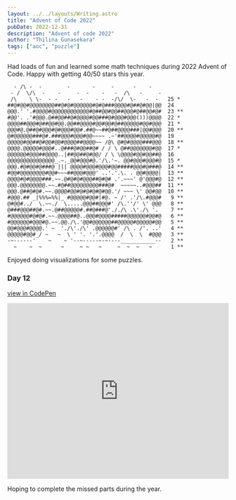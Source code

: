 ```yaml
---
layout: ../../layouts/Writing.astro
title: "Advent of Code 2022"
pubDate: 2022-12-31
description: "Advent of code 2022"
author: "Thilina Gunasekara"
tags: ["aoc", "puzzle"]
---
```


Had loads of fun and learned some math techniques during 2022 Advent of Code. Happy with getting 40/50 stars this year.

```
  - /\ -  -        -       -     -      -    -
 - /  \/\  -    -     -  -    -   -  /\   -     -
 /\    \ \-  - -   -   -    - -  -/\/  \-   -  -   25 *
##@#@@#@@@@@@@@##@#@#@@@@@@#@#@###@@@@#@##@#@@|@@  24
@@@.' '.#@@@@#@@@@@@@@@@@@#@##@@#@@##@@@#@##@@#@#  23 **
#@@'. .'#@@@.@##@@##@#@@@@#@@###@#@@@#@@@()))@@@@  22 *
@@@@##@@@#@##@@#@@.@@##@@@@#@@#@@#@##@@@@@#@@#@@@  21 *
@@@#@.@##@#@@@#@#@@@#@@#.##@~~##@##@@@@###|@@#@@@  20 **
@#@@@@@@###@#.###@@@#@@@#@@~~~~ .~'##@@@@#@@@@@#@  19
@@@@@#@@##@#@@#@@#@@@@##@@@@~~ /@\ @#@#@@@@###@@@  18 **
@@@@.@@@@@#@@@#..@###@#@@##@# / / \ @##@@@@@@@#@@  17 *
@@@@@@#@@@##@@@@..|##@@##@#@@/ / \ \@@@@#@@#@@##@  16
@@@@@@@@@@@@@@@_.~._@@#@@@#@.'/\.'~. @@#@@@#@@@#@  15 *
@@@.#@#@@#@###@ ||| @@@@#@@@#@@@#@@#####@@@#@###@  14 **
#@@#@@@@@@@@#@@#~~~##@@@#@@@' ..'.'.\. . @@#@@@@|  13 **
@@@@#@#@@@@###.~~.@#@#@#@@@##@#@# .'.~~~' @'@@@#@  12 **
@@@.@@@@@@@@.~~.#@##@@@@@@@@@###@#  ~~~~~..#@@@##  11 **
@@@.@##@#@#.~~.@@@@#@@#@#@#@#@#@@.'/ ~~~ \' @@#@@  10 **
#@@@.## _|%%%=%%|_ #@@@@@#@@#|#@. ~ /' .'/\.#@@@#   9 **
@#@@#../  \.~~./  \.....@@@##@@@#' /\.''/' \' @@@   8 **
@###@@@##@#.~~.@##@@@@@#.##@###@'././\ .\'./\ '.    7 **
#@@@@@@#@#@#.~~.@@@@##@..@@@#@@@@#####@@@@@@#@@#@   6 **
#@@@@@@#@@@#@.~~.@@./\.'@@#@@@@@@##@@@@@#@@@@@#@@   5 **
@@#@@@#@@@@.' ~  './\'./\' .@@@@@@#' /\ . /'. ..'   4 **
@@@@@#@@#_/ ~   ~  \ ' '. '.'.@@@@  /  \  \  #@@@   3 **
-~------'    ~    ~ '--~-----~-~----___________--   2 **
  ~    ~  ~      ~     ~ ~   ~     ~  ~  ~   ~      1 **
```

Enjoyed doing visualizations for some puzzles.

### Day 12

[view in CodePen](https://codepen.io/thilinag/pen/LYroovN)

<iframe
  height="400"
  style="width: 100%;"
  scrolling="no"
  title="hiker"
  src="https://codepen.io/thilinag/embed/LYroovN?default-tab=result"
  frameborder="no"
  loading="lazy"
  allowtransparency="true"
  allowfullscreen="true"
>
  See the Pen <a href="https://codepen.io/thilinag/pen/LYroovN">hiker</a> by
  Thilina Gunasekara (<a href="https://codepen.io/thilinag">@thilinag</a>) on{" "}
  <a href="https://codepen.io">CodePen</a>.
</iframe>

Hoping to complete the missed parts during the year.
